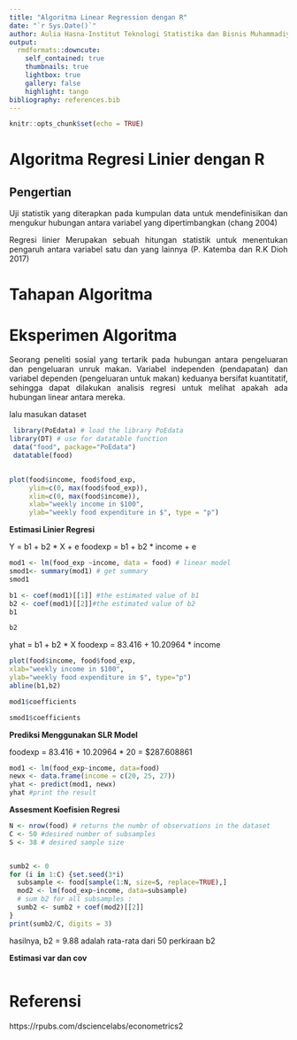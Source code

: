 ```yaml
---
title: "Algoritma Linear Regression dengan R"
date: "`r Sys.Date()`"
author: Aulia Hasna-Institut Teknologi Statistika dan Bisnis Muhammadiyah
output:
  rmdformats::downcute:
    self_contained: true
    thumbnails: true
    lightbox: true
    gallery: false
    highlight: tango
bibliography: references.bib
---
```


```{=html}
<style>
body{
text-align: justify}
</style>
```
```r
knitr::opts_chunk$set(echo = TRUE)
```

# Algoritma Regresi Linier dengan R
## Pengertian 
Uji statistik yang diterapkan pada kumpulan data untuk mendefinisikan dan mengukur hubungan antara variabel yang dipertimbangkan (chang 2004) 

Regresi linier Merupakan sebuah hitungan statistik untuk menentukan pengaruh antara variabel satu dan yang lainnya (P. Katemba dan R.K Dioh 2017)

# Tahapan Algoritma


# Eksperimen Algoritma 
Seorang peneliti sosial yang tertarik pada hubungan antara pengeluaran dan pengeluaran unruk makan. Variabel independen (pendapatan) dan variabel dependen (pengeluaran untuk makan) keduanya bersifat kuantitatif, sehingga  dapat dilakukan analisis  regresi untuk melihat apakah ada hubungan linear antara mereka.

lalu masukan dataset
```r
 library(PoEdata) # load the library PoEdata
library(DT) # use for datatable function
 data("food", package="PoEdata")
 datatable(food)
 

```
```r
plot(food$income, food$food_exp,
     ylim=c(0, max(food$food_exp)),
     xlim=c(0, max(food$income)),
     xlab="weekly income in $100",
     ylab="weekly food expenditure in $", type = "p")
```


**Estimasi Linier Regresi** 

Y = b1 + b2 * X + e
foodexp = b1 + b2 * income + e

```r
mod1 <- lm(food_exp ~income, data = food) # linear model 
smod1<- summary(mod1) # get summary
smod1


```
```r
b1 <- coef(mod1)[[1]] #the estimated value of b1
b2 <- coef(mod1)[[2]]#the estimated value of b2
b1
```
```r
b2
```

yhat = b1 + b2 * X
foodexp = 83.416 + 10.20964 * income

```r
plot(food$income, food$food_exp,
xlab="weekly income in $100",
ylab="weekly food expenditure in $", type="p")
abline(b1,b2)
```

```r
mod1$coefficients
```
```r
smod1$coefficients
```
**Prediksi Menggunakan SLR Model**

foodexp = 83.416 + 10.20964 * 20
        = $287.608861
```r
mod1 <- lm(food_exp~income, data=food)
newx <- data.frame(income = c(20, 25, 27))
yhat <- predict(mod1, newx)
yhat #print the result
```
**Assesment Koefisien Regresi**
```r
N <- nrow(food) # returns the numbr of observations in the dataset
C <- 50 #desired number of subsamples
S <- 38 # desired sample size


sumb2 <- 0
for (i in 1:C) {set.seed(3*i)
  subsample <- food[sample(1:N, size=S, replace=TRUE),]
  mod2 <- lm(food_exp~income, data=subsample)
  # sum b2 for all subsamples :
  sumb2 <- sumb2 + coef(mod2)[[2]]
}
print(sumb2/C, digits = 3)
```
hasilnya, b2 = 9.88 adalah rata-rata dari 50 perkiraan b2

**Estimasi var dan cov**
```r

```


# Referensi
https://rpubs.com/dsciencelabs/econometrics2

